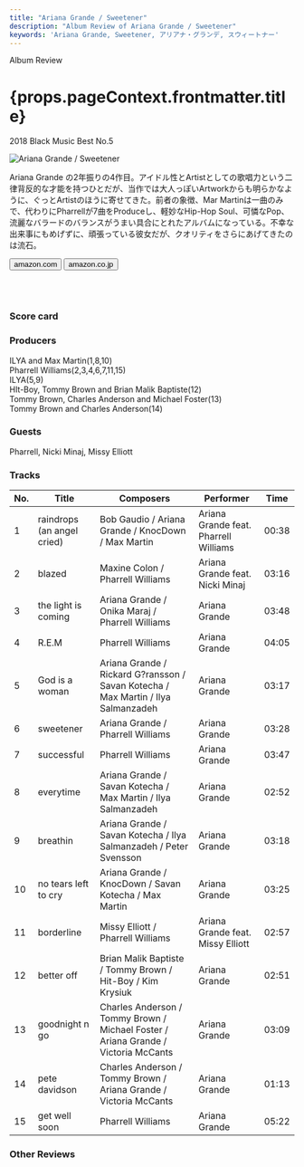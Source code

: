 ```yaml
---
title: "Ariana Grande / Sweetener"
description: "Album Review of Ariana Grande / Sweetener"
keywords: 'Ariana Grande, Sweetener, アリアナ・グランデ, スウィートナー'
---
```







<p className="largeP">Album Review</p>
<h1 className="h1--no--margin">{props.pageContext.frontmatter.title}</h1>
<p className="largeP"><Link to="/best50/2018/">2018 Black Music Best No.5</Link></p>

<Row  className="image-card-group">
	<Column colMd={"4"} colLg={"4"} noGutterMdLeft="">
       <ImageCard>

![Ariana Grande / Sweetener](../../images/cd/arianagrande4L.jpg) 

</ImageCard>
	</Column>
	<Column colMd={"4"} colLg={"8"} noGutterMdLeft="">
	<p>
	Ariana Grande の2年振りの4作目。アイドル性とArtistとしての歌唱力という二律背反的な才能を持つひとだが、当作では大人っぽいArtworkからも明らかなように、ぐっとArtistのほうに寄せてきた。前者の象徴、Mar Martinは一曲のみで、代わりにPharrellが7曲をProduceし、軽妙なHip-Hop Soul、可憐なPop、流麗なバラードのバランスがうまい具合にとれたアルバムになっている。不幸な出来事にもめげずに、頑張っている彼女だが、クオリティをさらにあげてきたのは流石。
	</p>
	<div>
	  <Button href="https://amzn.to/2YDjSxj" kind="primary" size="small" renderIcon={ArrowUpRight24}>
      amazon.com
      </Button>
      <Button href="https://amzn.to/30OsAvs" kind="secondary" size="small" renderIcon={ArrowUpRight24}>
      amazon.co.jp
      </Button>
	</div>
	<a style="display:inline-block;overflow:hidden;background:url(https://linkmaker.itunes.apple.com/ja-jp/lockup.svg?releaseDate=2018-08-17&kind=album&bubble=apple_music&style=mono-black) no-repeat;width:180px;height:45px;" href="https://geo.music.apple.com/jp/album/sweetener/1399202539?mt=1&app=music&ls=1&at=11lcug"></a>
	<a style="display:inline-block;overflow:hidden;background:url(https://linkmaker.itunes.apple.com/ja-jp/badge-lrg.svg?releaseDate=2018-08-17&kind=album&bubble=itunes_music) no-repeat;width:140px;height:45px;" href="https://geo.music.apple.com/jp/album/sweetener/1399202539?app=itunes&at=11lcug"></a>
	</Column>
</Row>
<Row >
	<Column colMd={"4"} colLg={"4"} noGutterMdLeft="">
<div>
    <h3>Score card</h3>
	<SliderJS1 value="4" />
    <SliderJS2 value="1" />
	<SliderJS3 value="1" />
    <SliderJS4 value="9" />
</div>
</Column>
<Column colMd={"4"} colLg={"8"} noGutterMdLeft="">
<div>
<h3>Producers</h3>
<p>
ILYA and Max Martin(1,8,10)
<br/>Pharrell Williams(2,3,4,6,7,11,15)
<br/>ILYA(5,9)
<br/>HIt-Boy, Tommy Brown and Brian Malik Baptiste(12)
<br/>Tommy Brown, Charles Anderson and Michael Foster(13)
<br/>Tommy Brown and Charles Anderson(14)
</p>
<h3>Guests</h3>
<p>
	Pharrell, Nicki Minaj, Missy Elliott
</p>
</div>
</Column>
</Row>

<h3>Tracks</h3>

| No. |	 Title                     |	 Composers                                                                      |	 Performer                          | Time	|
| --- |	-------------------------- | ---------------------------------------------------------------------------------- | ------------------------------------- | ----- |
| 1	  |	raindrops (an angel cried) | Bob Gaudio / Ariana Grande / KnocDown / Max Martin                                	| Ariana Grande feat. Pharrell Williams	| 00:38 |
| 2	  |	blazed                     | Maxine Colon / Pharrell Williams                                                  	| Ariana Grande feat. Nicki Minaj      	| 03:16 |
| 3	  |	the light is coming        | Ariana Grande / Onika Maraj / Pharrell Williams                                   	| Ariana Grande                        	| 03:48 |
| 4	  |	R.E.M                      | Pharrell Williams                                                                 	| Ariana Grande                        	| 04:05 |
| 5	  |	God is a woman             | Ariana Grande / Rickard G?ransson / Savan Kotecha / Max Martin / Ilya Salmanzadeh 	| Ariana Grande                        	| 03:17 |
| 6	  |	sweetener                  | Ariana Grande / Pharrell Williams                                                 	| Ariana Grande                        	| 03:28 |
| 7	  |	successful                 | Pharrell Williams                                                                 	| Ariana Grande                        	| 03:47 |
| 8	  |	everytime                  | Ariana Grande / Savan Kotecha / Max Martin / Ilya Salmanzadeh                     	| Ariana Grande                        	| 02:52 |
| 9	  |	breathin                   | Ariana Grande / Savan Kotecha / Ilya Salmanzadeh / Peter Svensson                 	| Ariana Grande                        	| 03:18 |
| 10  |	no tears left to cry       | Ariana Grande / KnocDown / Savan Kotecha / Max Martin                             	| Ariana Grande                        	| 03:25 |
| 11  |	borderline                 | Missy Elliott / Pharrell Williams                                                 	| Ariana Grande feat. Missy Elliott    	| 02:57 |
| 12  |	better off                 | Brian Malik Baptiste / Tommy Brown / Hit-Boy / Kim Krysiuk                        	| Ariana Grande                        	| 02:51 |
| 13  |	goodnight n go             | Charles Anderson / Tommy Brown / Michael Foster / Ariana Grande / Victoria McCants	| Ariana Grande                        	| 03:09 |
| 14  |	pete davidson              | Charles Anderson / Tommy Brown / Ariana Grande / Victoria McCants                 	| Ariana Grande                        	| 01:13 |
| 15  |	get well soon              | Pharrell Williams                                                                 	| Ariana Grande                        	| 05:22 |

<h3>Other Reviews</h3>

<Row>
<Column colMd={3} colLg={3} noGutterMdLeft>
<Review1 />
</Column>
</Row>
